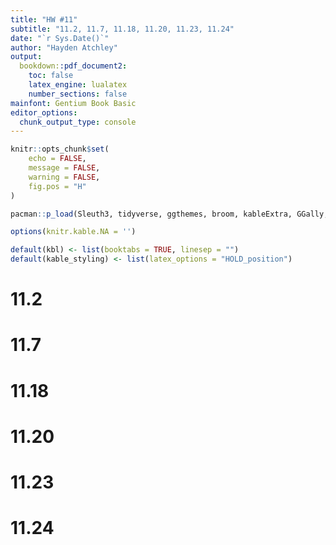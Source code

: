 ```yaml
---
title: "HW #11"
subtitle: "11.2, 11.7, 11.18, 11.20, 11.23, 11.24"
date: "`r Sys.Date()`"
author: "Hayden Atchley"
output:
  bookdown::pdf_document2:
    toc: false
    latex_engine: lualatex
    number_sections: false
mainfont: Gentium Book Basic
editor_options: 
  chunk_output_type: console
---
```


```r
knitr::opts_chunk$set(
	echo = FALSE,
	message = FALSE,
	warning = FALSE,
	fig.pos = "H"
)

pacman::p_load(Sleuth3, tidyverse, ggthemes, broom, kableExtra, GGally, default)

options(knitr.kable.NA = '')

default(kbl) <- list(booktabs = TRUE, linesep = "")
default(kable_styling) <- list(latex_options = "HOLD_position")
```

# 11.2



# 11.7



# 11.18



# 11.20



# 11.23



# 11.24

